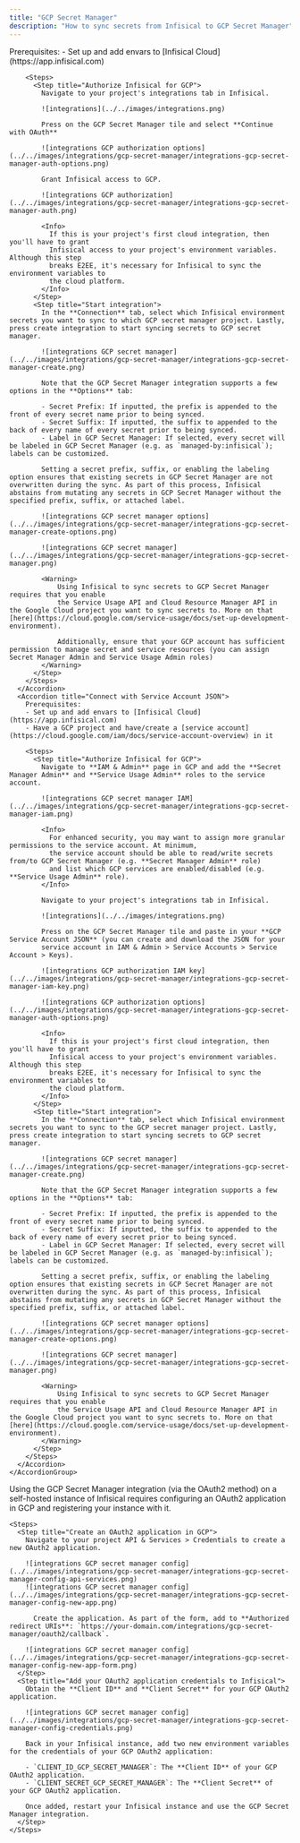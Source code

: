 ```yaml
---
title: "GCP Secret Manager"
description: "How to sync secrets from Infisical to GCP Secret Manager"
---
```


<Tabs>
  <Tab title="Usage">
    <AccordionGroup>
      <Accordion title="Connect with OAuth2">
        Prerequisites:
        - Set up and add envars to [Infisical Cloud](https://app.infisical.com)

        <Steps>
          <Step title="Authorize Infisical for GCP">
            Navigate to your project's integrations tab in Infisical.

            ![integrations](../../images/integrations.png)

            Press on the GCP Secret Manager tile and select **Continue with OAuth**

            ![integrations GCP authorization options](../../images/integrations/gcp-secret-manager/integrations-gcp-secret-manager-auth-options.png)

            Grant Infisical access to GCP.

            ![integrations GCP authorization](../../images/integrations/gcp-secret-manager/integrations-gcp-secret-manager-auth.png)

            <Info>
              If this is your project's first cloud integration, then you'll have to grant
              Infisical access to your project's environment variables. Although this step
              breaks E2EE, it's necessary for Infisical to sync the environment variables to
              the cloud platform.
            </Info>
          </Step>
          <Step title="Start integration">
            In the **Connection** tab, select which Infisical environment secrets you want to sync to which GCP secret manager project. Lastly, press create integration to start syncing secrets to GCP secret manager.

            ![integrations GCP secret manager](../../images/integrations/gcp-secret-manager/integrations-gcp-secret-manager-create.png)

            Note that the GCP Secret Manager integration supports a few options in the **Options** tab:

            - Secret Prefix: If inputted, the prefix is appended to the front of every secret name prior to being synced.
            - Secret Suffix: If inputted, the suffix to appended to the back of every name of every secret prior to being synced.
            - Label in GCP Secret Manager: If selected, every secret will be labeled in GCP Secret Manager (e.g. as `managed-by:infisical`); labels can be customized.

            Setting a secret prefix, suffix, or enabling the labeling option ensures that existing secrets in GCP Secret Manager are not overwritten during the sync. As part of this process, Infisical abstains from mutating any secrets in GCP Secret Manager without the specified prefix, suffix, or attached label.

            ![integrations GCP secret manager options](../../images/integrations/gcp-secret-manager/integrations-gcp-secret-manager-create-options.png)

            ![integrations GCP secret manager](../../images/integrations/gcp-secret-manager/integrations-gcp-secret-manager.png)

            <Warning>
                Using Infisical to sync secrets to GCP Secret Manager requires that you enable
                the Service Usage API and Cloud Resource Manager API in the Google Cloud project you want to sync secrets to. More on that [here](https://cloud.google.com/service-usage/docs/set-up-development-environment).

                Additionally, ensure that your GCP account has sufficient permission to manage secret and service resources (you can assign Secret Manager Admin and Service Usage Admin roles)
            </Warning>
          </Step>
        </Steps>
      </Accordion>
      <Accordion title="Connect with Service Account JSON">
        Prerequisites:
        - Set up and add envars to [Infisical Cloud](https://app.infisical.com)
        - Have a GCP project and have/create a [service account](https://cloud.google.com/iam/docs/service-account-overview) in it

        <Steps>
          <Step title="Authorize Infisical for GCP">
            Navigate to **IAM & Admin** page in GCP and add the **Secret Manager Admin** and **Service Usage Admin** roles to the service account.

            ![integrations GCP secret manager IAM](../../images/integrations/gcp-secret-manager/integrations-gcp-secret-manager-iam.png)

            <Info>
              For enhanced security, you may want to assign more granular permissions to the service account. At minimum,
              the service account should be able to read/write secrets from/to GCP Secret Manager (e.g. **Secret Manager Admin** role)
              and list which GCP services are enabled/disabled (e.g. **Service Usage Admin** role).
            </Info>

            Navigate to your project's integrations tab in Infisical.

            ![integrations](../../images/integrations.png)

            Press on the GCP Secret Manager tile and paste in your **GCP Service Account JSON** (you can create and download the JSON for your
            service account in IAM & Admin > Service Accounts > Service Account > Keys).

            ![integrations GCP authorization IAM key](../../images/integrations/gcp-secret-manager/integrations-gcp-secret-manager-iam-key.png)

            ![integrations GCP authorization options](../../images/integrations/gcp-secret-manager/integrations-gcp-secret-manager-auth-options.png)

            <Info>
              If this is your project's first cloud integration, then you'll have to grant
              Infisical access to your project's environment variables. Although this step
              breaks E2EE, it's necessary for Infisical to sync the environment variables to
              the cloud platform.
            </Info>
          </Step>
          <Step title="Start integration">
            In the **Connection** tab, select which Infisical environment secrets you want to sync to the GCP secret manager project. Lastly, press create integration to start syncing secrets to GCP secret manager.

            ![integrations GCP secret manager](../../images/integrations/gcp-secret-manager/integrations-gcp-secret-manager-create.png)

            Note that the GCP Secret Manager integration supports a few options in the **Options** tab:

            - Secret Prefix: If inputted, the prefix is appended to the front of every secret name prior to being synced.
            - Secret Suffix: If inputted, the suffix to appended to the back of every name of every secret prior to being synced.
            - Label in GCP Secret Manager: If selected, every secret will be labeled in GCP Secret Manager (e.g. as `managed-by:infisical`); labels can be customized.

            Setting a secret prefix, suffix, or enabling the labeling option ensures that existing secrets in GCP Secret Manager are not overwritten during the sync. As part of this process, Infisical abstains from mutating any secrets in GCP Secret Manager without the specified prefix, suffix, or attached label.

            ![integrations GCP secret manager options](../../images/integrations/gcp-secret-manager/integrations-gcp-secret-manager-create-options.png)

            ![integrations GCP secret manager](../../images/integrations/gcp-secret-manager/integrations-gcp-secret-manager.png)

            <Warning>
                Using Infisical to sync secrets to GCP Secret Manager requires that you enable
                the Service Usage API and Cloud Resource Manager API in the Google Cloud project you want to sync secrets to. More on that [here](https://cloud.google.com/service-usage/docs/set-up-development-environment).
            </Warning>
          </Step>
        </Steps>
      </Accordion>
    </AccordionGroup>

  </Tab>
  <Tab title="Self-Hosted Setup">
    Using the GCP Secret Manager integration (via the OAuth2 method) on a self-hosted instance of Infisical requires configuring an OAuth2 application in GCP
    and registering your instance with it.

    <Steps>
      <Step title="Create an OAuth2 application in GCP">
        Navigate to your project API & Services > Credentials to create a new OAuth2 application.

        ![integrations GCP secret manager config](../../images/integrations/gcp-secret-manager/integrations-gcp-secret-manager-config-api-services.png)
        ![integrations GCP secret manager config](../../images/integrations/gcp-secret-manager/integrations-gcp-secret-manager-config-new-app.png)

          Create the application. As part of the form, add to **Authorized redirect URIs**: `https://your-domain.com/integrations/gcp-secret-manager/oauth2/callback`.

        ![integrations GCP secret manager config](../../images/integrations/gcp-secret-manager/integrations-gcp-secret-manager-config-new-app-form.png)
      </Step>
      <Step title="Add your OAuth2 application credentials to Infisical">
        Obtain the **Client ID** and **Client Secret** for your GCP OAuth2 application.

        ![integrations GCP secret manager config](../../images/integrations/gcp-secret-manager/integrations-gcp-secret-manager-config-credentials.png)

        Back in your Infisical instance, add two new environment variables for the credentials of your GCP OAuth2 application:

        - `CLIENT_ID_GCP_SECRET_MANAGER`: The **Client ID** of your GCP OAuth2 application.
        - `CLIENT_SECRET_GCP_SECRET_MANAGER`: The **Client Secret** of your GCP OAuth2 application.

        Once added, restart your Infisical instance and use the GCP Secret Manager integration.
      </Step>
    </Steps>

  </Tab>
</Tabs>
